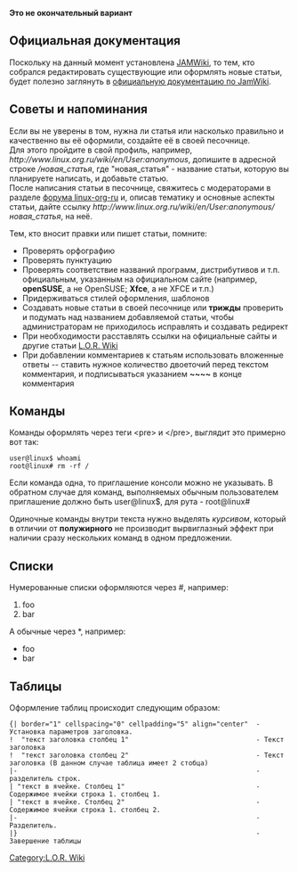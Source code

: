 {{Tip|content=Наверное, нужно всё-таки определиться, как оформлять наш [[Lor-faq|FAQ]] и [[СтартоваяСтраница|Wiki]] в целом

Оригинальная документация [http://jamwiki.org/wiki/en/Category:User_Documentation тут]
}}

'''Это не окончательный вариант'''

==Официальная документация==

Поскольку на данный момент установлена [http://jamwiki.org/wiki/en/JAMWiki JAMWiki], то тем, кто собрался редактировать существующие или оформлять новые статьи, будет полезно заглянуть в [http://jamwiki.org/wiki/en/Category:User_Documentation официальную документацию по JamWiki].

==Советы и напоминания==

Если вы не уверены в том, нужна ли статья или насколько правильно и качественно вы её оформили, создайте её в своей песочнице.<br>
Для этого пройдите в свой профиль, например, ''<nowiki>http://www.linux.org.ru/wiki/en/User:anonymous</nowiki>'', допишите в адресной строке ''/новая_статья'', где "новая_статья" - название статьи, которую вы планируете написать, и добавьте статью.<br>
После написания статьи в песочнице, свяжитесь с модераторами в разделе [http://www.linux.org.ru/forum/linux-org-ru/ форума linux-org-ru] и, описав тематику и основные аспекты статьи, дайте ссылку ''<nowiki>http://www.linux.org.ru/wiki/en/User:anonymous/новая_статья</nowiki>'', на неё.

Тем, кто вносит правки или пишет статьи, помните:
* Проверять орфографию
* Проверять пунктуацию
* Проверять соответствие названий программ, дистрибутивов и т.п. официальным, указанным на официальном сайте (например, '''openSUSE''', а не OpenSUSE; '''Xfce''', а не XFCE и т.п.)
* Придерживаться стилей оформления, шаблонов
* Создавать новые статьи в своей песочнице или '''трижды''' проверить и подумать над названием добавляемой статьи, чтобы администраторам не приходилось исправлять и создавать редирект
* При необходимости расставлять ссылки на официальные сайты и другие статьи [[СтартоваяСтраница|L.O.R. Wiki]]
* При добавлении комментариев к статьям использовать вложенные ответы -- ставить нужное количество двоеточий перед текстом комментария, и подписываться указанием '''<nowiki>~~~~</nowiki>''' в конце комментария

==Команды==

Команды оформлять через теги <nowiki><pre> и </pre></nowiki>, выглядит это примерно вот так:

<pre>
user@linux$ whoami
root@linux# rm -rf /
</pre>

Если команда одна, то приглашение консоли можно не указывать. В обратном случае для команд, выполняемых обычным пользователем приглашение должно быть user@linux$, для рута - root@linux#

Одиночные команды внутри текста нужно выделять ''курсивом'', который в отличии от '''полужирного''' не производит вырвиглазный эффект при наличии сразу нескольких команд в одном предложении.

==Списки==

Нумерованные списки оформляются через <nowiki>#</nowiki>, например:

# foo
# bar

А обычные через <nowiki>*</nowiki>, например:

* foo
* bar

==Таблицы==

Оформление таблиц происходит следующим образом:
<pre>
{| border="1" cellspacing="0" cellpadding="5" align="center"  - Установка параметров заголовка. 
!  "текст заголовка столбец 1"                                - Текст заголовка
!  "текст заголовка столбец 2"                                - Текст заголовка (В данном случае таблица имеет 2 стобца)
|-                                                            - разделитель строк.
| "текст в ячейке. Столбец 1"                                 - Содержимое ячейки строка 1. столбец 1.
| "текст в ячейке. Столбец 2"                                 - Содержимое ячейки строка 1. столбец 2. 
|-                                                            - Разделитель.
|}                                                            - Завершение таблицы
</pre>

[[Category:L.O.R. Wiki]]